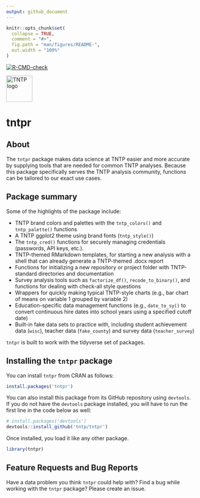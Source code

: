 ```yaml
---
output: github_document
---
```


<!-- README.md is generated from README.Rmd. Please edit that file -->

```r
knitr::opts_chunk$set(
  collapse = TRUE,
  comment = "#>",
  fig.path = "man/figures/README-",
  out.width = "100%"
)
```

<!-- badges: start -->
  [![R-CMD-check](https://github.com/tntp/tntpr/actions/workflows/R-CMD-check.yaml/badge.svg)](https://github.com/tntp/tntpr/actions/workflows/R-CMD-check.yaml)
<!-- badges: end -->

<a href="https://tntp.org" target="_blank">
    ![TNTP logo](man/figures/logo.png){width=70px height=70px}
</a>

# tntpr

About
-----

The `tntpr` package makes data science at TNTP easier and more accurate
by supplying tools that are needed for common TNTP analyses. Because
this package specifically serves the TNTP analysis community, functions
can be tailored to our exact use cases.

Package summary
---------------

Some of the highlights of the package include:

-   TNTP brand colors and palettes with the `tntp_colors()` and 
    `tntp_palette()` functions
-   A TNTP ggplot2 theme using brand fonts (`tntp_style()`)
-   The `tntp_cred()` functions for securely managing credentials (passwords,
    API keys, etc.).
-   TNTP-themed RMarkdown templates, for starting a new analysis with a
    shell that can already generate a TNTP-themed .docx report
-   Functions for initializing a new repository or project folder with
    TNTP-standard directories and documentation
-   Survey analysis tools such as `factorize_df()`, `recode_to_binary()`,
    and functions for dealing with check-all style questions
-   Wrappers for quickly making typical TNTP-style charts (e.g., bar
    chart of means on variable 1 grouped by variable 2)
-   Education-specific data management functions (e.g., `date_to_sy()`
    to convert continuous hire dates into school years using a specified
    cutoff date)
-   Built-in fake data sets to practice with, including student achievement 
    data (`wisc`), teacher data (`fake_county`) and survey data 
    (`teacher_survey`)

`tntpr` is built to work with the tidyverse set of packages.

Installing the `tntpr` package
------------------------------

You can install `tntpr` from CRAN as follows:

```r
install.packages('tntpr')
```

You can also install this package  from its GitHub repository using `devtools`. 
If you do not have the `devtools` package installed, you will have to run the 
first line in the code below as well:

```r
# install.packages('devtools')
devtools::install_github('tntp/tntpr')
```

Once installed, you load it like any other package.

```r
library(tntpr)
```

Feature Requests and Bug Reports
--------------------------------

Have a data problem you think `tntpr` could help with? Find a bug while
working with the `tntpr` package? Please create an issue.
